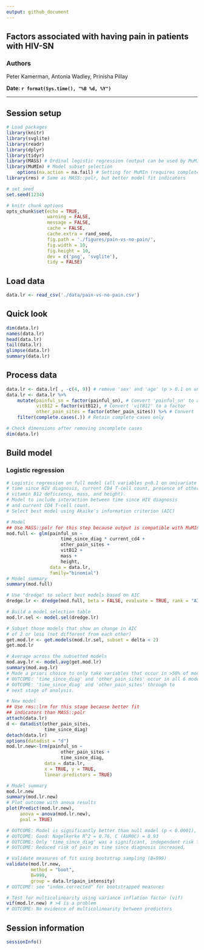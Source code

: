 ```yaml
---
output: github_document
---
```


## Factors associated with having pain in patients with HIV-SN

### Authors
Peter Kamerman, Antonia Wadley, Prinisha Pillay

**Date: `r format(Sys.time(), "%B %d, %Y")`**

***

## Session setup
```r
# Load packages
library(knitr)
library(svglite)
library(readr)
library(dplyr)
library(tidyr)
library(MASS) # Ordinal logistic regression (output can be used by MuMIn)
library(MuMIn) # Model subset selection
    options(na.action = na.fail) # Setting for MuMIn (requires complete dataset)
library(rms) # Same as MASS::polr, but better model fit indicators

# set seed
set.seed(1234)

# knitr chunk options
opts_chunk$set(echo = TRUE,
               warning = FALSE,
               message = FALSE,
               cache = FALSE,
               cache.extra = rand_seed,
               fig.path = './figures/pain-vs-no-pain/',
               fig.width = 10,
               fig.height = 10,
               dev = c('png', 'svglite'),
               tidy = FALSE)
```

## Load data
```r
data.lr <- read_csv('./data/pain-vs-no-pain.csv')
```

## Quick look
```r
dim(data.lr)
names(data.lr)
head(data.lr)
tail(data.lr)
glimpse(data.lr)
summary(data.lr)
```

## Process data
```r
data.lr <- data.lr[ , -c(4, 9)] # remove 'sex' and 'age' (p > 0.1 on univariate)
data.lr <- data.lr %>%
    mutate(painful_sn = factor(painful_sn), # Convert 'painful_sn' to a factor
           vitB12 = factor(vitB12), # Convert 'vitB12' to a factor
           other_pain_sites = factor(other_pain_sites)) %>% # Convert 'other_pain_sites' to a factor
    filter(complete.cases(.)) # Retain complete cases only

# Check dimensions after removing incomplete cases
dim(data.lr)
```

## Build model
### Logistic regression
```r
# Logistic regression on full model (all variables p<0.1 on univariate analysis,
# time since HIV diagnosis, current CD4 T-cell count, presence of other pain sites, 
# vitamin B12 deficiency, mass, and height).
# Model to include interaction between time since HIV diagnosis 
# and current CD4 T-cell count.
# Select best model using Akaike's information criterion (AIC)

# Model
## Use MASS::polr for this step because output is compatible with MuMIn
mod.full <- glm(painful_sn ~
                    time_since_diag * current_cd4 +
                    other_pain_sites +
                    vitB12 +
                    mass +
                    height,
                data = data.lr, 
                family="binomial")
# Model summary 
summary(mod.full)

# Use "dredge" to select best models based on AIC
dredge.lr <- dredge(mod.full, beta = FALSE, evaluate = TRUE, rank = "AIC")

# Build a model selection table
mod.lr.sel <- model.sel(dredge.lr)

# Subset those models that show an change in AIC 
# of 2 or less (not different from each other)
get.mod.lr <- get.models(mod.lr.sel, subset = delta < 2)
get.mod.lr

# Average across the subsetted models
mod.avg.lr <- model.avg(get.mod.lr)
summary(mod.avg.lr)
# Made a priori choice to only take variables that occur in >50% of models
# OUTCOME: 'time_since_diag' and 'other_pain_sites' occur in all 6 models
# OUTCOME: 'time_since_diag' and 'other_pain_sites' through to 
# next stage of analysis.

# New model
## Use rms::lrm for this stage because better fit 
## indicators than MASS::polr
attach(data.lr)
d <- datadist(other_pain_sites, 
              time_since_diag)
detach(data.lr)
options(datadist = "d")
mod.lr.new<-lrm(painful_sn ~
                    other_pain_sites + 
                    time_since_diag, 
              data = data.lr, 
              x = TRUE, y = TRUE, 
              linear.predictors = TRUE)

# Model summary
mod.lr.new
summary(mod.lr.new)
# Plot outcome with anova results
plot(Predict(mod.lr.new), 
     anova = anova(mod.lr.new),
     pval = TRUE)

# OUTCOME: Model is significantly better than null model (p < 0.0001), 
# OUTCOME: Good: Nagelkerke R^2 = 0.76, C (AUROC) = 0.93
# OUTCOME: Only 'time_since_diag' was a significant, independent risk factor
# OUTCOME: Reduced risk of pain as time since diagnosis increased.

# Validate measures of fit using bootstrap sampling (B=999)
validate(mod.lr.new, 
         method = "boot", 
         B=999, 
         group = data.lr$pain_intensity)
# OUTCOME: see "index.corrected" for bootstrapped measures

# Test for multicolinearity using variance inflation factor (vif)
vif(mod.lr.new) # >4 is a problem
# OUTCOME: No evidence of multicolinearity between predictors
```

## Session information
```r
sessionInfo()
```
